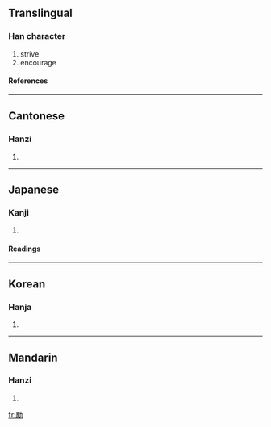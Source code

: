 {{see|劢|励}}

==Translingual==
===Han character===
{{Han char|rn=19|rad=力|as=15|sn=17|four=7422<sub>7</sub>|canj=一月大尸 (MBKS)}}
# strive
# encourage
====References====
{{Han ref|kx=0149.440|dkj=02472|dj=0338.100|hdz=10381.170|uh=52F5|ud=21237|bh=C079|bd=49273}}
----
==Cantonese==
===Hanzi===
{{yue-hanzi|jyut=|y=lai6}}
# {{defn|Cantonese}}
----
==Japanese==
===Kanji===
{{ja-kanji|grade=|rs=力15}}
# {{defn|Japanese}} 
====Readings====
{{ja-readings|on=[[れい]] (rei)|kun=[[はげむ]] (hagemu)}}
----
==Korean==
===Hanja===
{{ko-hanja|hangeul=려|rv=ryeo|mr=ryŏ}}
# {{defn|Korean}}
----
==Mandarin==
===Hanzi===
{{cmn-hanzi|sim=励|pin=[[lì]] (li4)|wg=li<sup>4</sup>}}
# {{defn|Mandarin}}

[[fr:勵]]
